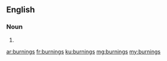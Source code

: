 ==English==

===Noun===
{{head|en}}

# {{plural of|burning}}

[[ar:burnings]]
[[fr:burnings]]
[[ku:burnings]]
[[mg:burnings]]
[[my:burnings]]